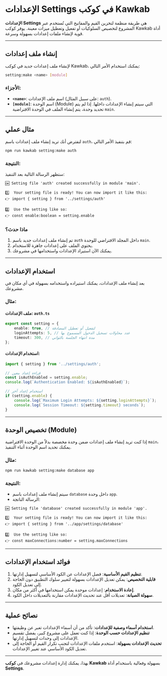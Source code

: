 # الإعدادات Settings في كوكب Kawkab

**الإعدادات Settings** هي طريقة منظمة لتخزين القيم والمفاتيح التي تُستخدم عبر المشروع لتخصيص السلوكيات أو تفعيل وتعطيل ميزات معينة. يوفر كوكب Kawkab أداة قوية لإنشاء ملفات إعدادات بسهولة وسرعة.

---

## إنشاء ملف إعدادات

لإنشاء ملف إعدادات جديد في كوكب Kawkab، يمكنك استخدام الأمر التالي:

```bash
setting:make <name> [module]
```

### الأجزاء:
- **`<name>`**: اسم ملف الإعدادات (على سبيل المثال: `auth`).
- **`[module]`**: اسم الوحدة (Module) التي سيتم إنشاء الإعدادات داخلها. إذا لم يتم تحديد وحدة، يتم إنشاء الملف في الوحدة الافتراضية `main`.

---

## مثال عملي

لنفترض أنك تريد إنشاء ملف إعدادات باسم `auth`، قم بتنفيذ الأمر التالي:

```bash
npm run kawkab setting:make auth
```

### النتيجة:
ستظهر الرسالة التالية بعد التنفيذ:

```
🆗 Setting file 'auth' created successfully in module 'main'.

1️⃣  Your setting file is ready! You can now import it like this:
👉 import { setting } from '../settings/auth'

2️⃣  Use the setting like so:
👉 const enable:boolean = setting.enable
```

### ماذا حدث؟
1. تم إنشاء ملف إعدادات جديد باسم `auth` داخل المجلد الافتراضي للوحدة `main`.
2. يحتوي الملف على إعدادات جاهزة للاستخدام.
3. يمكنك الآن استيراد الإعدادات واستخدامها في مشروعك.

---

## استخدام الإعدادات

بعد إنشاء ملف الإعدادات، يمكنك استيراده واستخدامه بسهولة في أي مكان في مشروعك.

### مثال:
#### ملف الإعدادات: `auth.ts`
```ts
export const setting = {
    enable: true, // لتفعيل أو تعطيل المصادقة
    loginAttempts: 5, // عدد محاولات تسجيل الدخول المسموح بها
    timeout: 300, // مدة انتهاء الجلسة بالثواني
};
```

#### استخدام الإعدادات:
```ts
import { setting } from '../settings/auth';

// قراءة إعداد معين
const isAuthEnabled = setting.enable;
console.log(`Authentication Enabled: ${isAuthEnabled}`);

// استخدام إعداد آخر
if (setting.enable) {
    console.log(`Maximum Login Attempts: ${setting.loginAttempts}`);
    console.log(`Session Timeout: ${setting.timeout} seconds`);
}
```

---

## تخصيص الوحدة (Module)

إذا كنت تريد إنشاء ملف إعدادات ضمن وحدة مخصصة بدلاً من الوحدة الافتراضية `main`، يمكنك تحديد اسم الوحدة أثناء التنفيذ.

### مثال:
```bash
npm run kawkab setting:make database app
```

### النتيجة:
- سيتم إنشاء ملف إعدادات باسم `database` داخل وحدة `app`.
- الرسالة الناتجة:
```
🆗 Setting file 'database' created successfully in module 'app'.

1️⃣  Your setting file is ready! You can now import it like this:
👉 import { setting } from '../app/settings/database'

2️⃣  Use the setting like so:
👉 const maxConnections:number = setting.maxConnections
```

---

## فوائد استخدام الإعدادات

1. **تنظيم القيم الأساسية**: فصل الإعدادات عن الكود الأساسي لتسهيل إدارتها.
2. **قابلية التخصيص**: يمكن تعديل الإعدادات بسهولة لتغيير سلوك التطبيق دون الحاجة إلى تعديل الكود.
3. **إعادة الاستخدام**: إعدادات موحدة يمكن استخدامها في أكثر من مكان.
4. **سهولة الصيانة**: تعديلات أقل عند تحديث الإعدادات مقارنة بالتعديلات داخل الكود.

---

## نصائح عملية

- **استخدام أسماء وصفية للإعدادات**: تأكد من أن أسماء الإعدادات تعبر عن وظيفتها.
- **تنظيم الإعدادات حسب الوحدة**: إذا كنت تعمل على مشروع كبير، يفضل تقسيم الإعدادات إلى وحدات لتسهيل إدارتها.
- **تحديث الإعدادات بسهولة**: استخدم ملفات الإعدادات لتجنب تكرار القيم أو الحاجة إلى تعديل الكود الأساسي عند تغيير الإعدادات.

---

بهذا، يمكنك إدارة إعدادات مشروعك في **كوكب Kawkab** بسهولة وفعالية باستخدام أداة **Settings**.